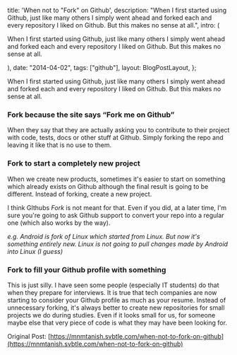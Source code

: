 
  title: 'When not to "Fork" on Github',
  description:
    "When I first started using Github, just like many others I simply  went ahead and forked each and every repository I liked on Github. But  this makes no sense at all.",
  intro: (
    <section>
      <p>
        When I first started using Github, just like many others I simply went
        ahead and forked each and every repository I liked on Github. But this
        makes no sense at all.
      </p>
    </section>
  ),
  date: "2014-04-02",
  tags: ["github"],
  layout: BlogPostLayout,
};

When I first started using Github, just like many others I simply went ahead and forked each and every repository I liked on Github. But this makes no sense at all.

### Fork because the site says “Fork me on Github”

When they say that they are actually asking you to contribute to their project with code, tests, docs or other stuff at Github. Simply forking the repo and leaving it like that is no use to them.

### Fork to start a completely new project

When we create new products, sometimes it's easier to start on something which already exists on Github although the final result is going to be different. Instead of forking, create a new project.

I think GIthubs _Fork_ is not meant for that. Even if you did, at a later time, I'm sure you're going to ask Github support to convert your repo into a regular one (which also works by the way).

_e.g. Android is fork of Linux which started from Linux. But now it's something entirely new. Linux is not going to pull changes made by Android into Linux (I guess)_

### Fork to fill your Github profile with something

This is just silly. I have seen some people (especially IT students) do that when they prepare for interviews. It is true that tech companies are now starting to consider your Github profile as much as your resume. Instead of unnecessary forking, it's always better to create new repositories for small projects we do during studies. Even if it looks small for us, for someone maybe else that very piece of code is what they may have been looking for.

Original Post: [https://mnmtanish.svbtle.com/when-not-to-fork-on-github](https://mnmtanish.svbtle.com/when-not-to-fork-on-github)
